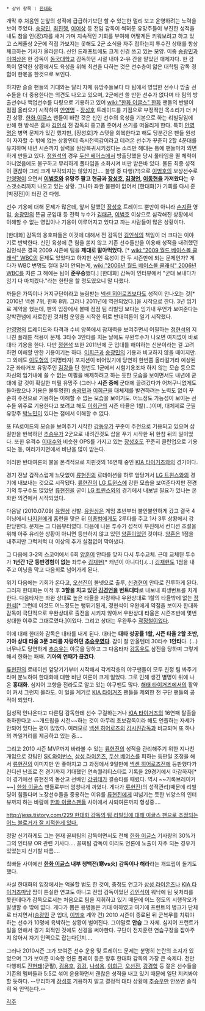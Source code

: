  * 상위 항목 : [[한대화]]

개막 후 처음엔 눈앞의 성적에 급급하기보단 할 수 있는한 멀리 보고 운영하려는 노력을 보여 주었다. [[송광민]], [[최진행]], [[이여상]] 등 전임 감독이 썩혀둔 유망주들이 부진한 성적을 내도 참을 인(忍)자를 새겨 가며 지속적인 기회를 부여해 어떻게든 키워보려고 하고 있고 스케줄상 2군에 직접 가보지는 못해도 2군 소식을 자주 접하는지 투수진 상태를 항상 체크하는 기사가 올라온다. 신인 드래프트에도 크게 신경 쓰고 있는 모양. 이중 [[송광민]]과 [[이여상]]은 한 감독이 [[동국대학교]] 감독하던 시절 내야 2-유 간을 맡았던 애제자다. 한 감독이 열악한 상황에서도 육성을 위해 최선을 다하는 것은 선수층이 얇은 대학팀 감독 경험이 한몫을 한것으로 보인다.

하지만 슬슬 팬들의 기대와는 달리 자체 유망주들보다 타 팀에서 영입한 선수나 방출 선수들을 더 중용한다는 의견도 나오고 있으며, 2군에선 쓸 만한 선수가 없다며 타 팀의 방출선수나 백업선수를 다량으로 기용하고 있어 [[wiki:"한화 이글스" 한화]] 팬들의 반발이 점점 올라오기 시작하여 [[안영명]] - [[장성호]] 트레이드를 기점으로 부정적인 목소리가 더 커진 상황. [[한화 이글스]] 팬들이 바란 것은 신인 선수의 육성을 기본으로 하는 리빌딩임에 반해 현 방식은 흡사 [[김인식]] 전 감독의 중고품 줏어서 쓰기를 떠올리게 한다. 특히 [[안영명]]은 병역 문제가 있긴 했지만, [장성호]가 스탯을 회복한다고 해도 당분간은 팬들 원성이 자자할 수 밖에 없는 상황인데 즉시전력감이라고 데려온 선수가 꾸준히 2할 4푼대를 유지하며 내년 시즌까지 실력을 원상복귀시키겠다는 소리만 해대는 통에 팬들마저 외면하게 만들고 있다. [[정원석]]의 경우 [[두산 베어스]]에서 방출당했을 당시 풀타임을 뛸 체력이 아니었음에도 불구하고 무리하게 풀타임을 소화시켜 비판 받은바 있다. 물론 최종 성적이 괜찮아 그리 크게 부각되지는 않았지만…. 불행 중 다행(?!)으로 [[이범호]]의 보상선수로 [[안영명]]이 오면서 '''[[이범호]]와 유망주 팔고 현금과 [[장성호]], [[김경언]], [[이동현(1979)|이동현]]을 가져왔다'''는 우스갯소리까지 나오고 있는 상황. 그나마 좌완 불펜이 없어서 [한대화]가 기회를 다시 준 [박정진]이 터진 건 다행.

선수 기용에 대해 문제가 많은데, 앞서 말했던 [[장성호]] 트레이드 뿐만이 아니라 [[손지환]] 영입, [[송광민]]의 뜬금 군입대 등 전력 누수가 [[김태균]], [[이범호]] 이상으로 심각해진 상황에서 이해할 수 없는 영입이나 기용이 이루어지고 있다고 까는 사람들이 많은 상황이다.

[한대화] 감독의 옹호파들은 이것에 대해서 전 감독인 [[김인식]]의 책임이 더 크다는 이야기로 반박한다. 신인 육성에 큰 힘을 쏟지 않고 기존 선수들만을 이용해 성적을 내려했던 김인식은 결국 2009 시즌에 팀을 '''제대로 말아먹었다.''' [* [[wiki:"2009 월드 베이스볼 클래식" WBC]]의 문제도 있었다고 하지만 신인 육성이 한 두 시즌만에 되는 문제인가? 게다가 WBC 변명도 절대 말이 안되는게, [[wiki:"2006년 월드 베이스볼 클래식" 2006년 WBC]]를 치른 그 해에는 팀이 '''준우승'''했다.] [한대화] 감독이 인터뷰에서 "군대 보내다가 임기 다 마치겠다."라는 한탄을 할 정도였으니 말 다했다.

까들은 가뜩이나 거지구단이라고 놀림받는 [[넥센 히어로즈]]보다도 성적이 안나오는 것[* 2010년 넥센 7위, 한화 8위. 그러나 2011년에 역전되었다.]을 시작으로 깐다. 3년 임기로 계약을 했는데, 팬의 입장에서 볼때 점점 팀 리빌딩 보다는 임기내 무언가 보여준다는 강박관념에 사로잡힌 것처럼 운영을 시작한 뒤로 반대여론이 일기 시작했다.

[[안영명]]의 트레이드와 타격과 수비 양쪽에서 잠재력을 보여주면서 어필하는 [[정현석]]의 지나친 플래툰 적용이 문제. 3타수 3안타를 치는 날에도 우완투수가 나오면 여지없이 바로 대타 기용을 한다. 다만 [[정현석]] 또한 2011년에 군 입대를 해야하는 신분이라는 걸 고려하면 이해할 만한 기용이기는 하다. [[이희근]]과 [[송광민]]의 기용과 비교하지 않을 때이지만. 그 외에도 [[이도형]]의 [지명타자] 포지션이 비어있기에 당연히 한번쯤 올라갈거라 예상된 2군 좌타거포 유망주인 [[김강]]을 단 한번도 1군에서 시험기용조차 하지 않는 모습 등으로 자신의 임기내에 쓸 수 없는 미필을 배제하려고 하는 듯한 모습을 보이면서도 내년에 군대에 갈 것이 확실한 미필 유망주 (그러나 '''시즌 중에''' 군대에 끌려갔다가 어처구니없게도 돌아왔으나 기용은 불투명한) [[송광민]]과 [[이희근]]을 대체제를 발견하려는 노력도 없이 꾸준히 주전으로 기용하는 이해할 수 없는 모습을 보이기도. 어느정도 가능성이 보이는 선수들 위주로 기용한다고 보려고 해도 [[이희근]]의 시즌 타율은 1할(…)이며, 대체제로 군필 유망주 [[박노민]]이 있다는 점에서 이해할 수 없다.

또 FA로이드의 모습을 보여주기 시작한 [[강동우]]가 꾸준이 주전으로 기용되고 있으며 삽질만을 반복하던 [[추승우]]가 2군으로 내려간것도 삽을 푸기 시작한 뒤 한참 뒤의 일이었다. 또한 유격수 [[이대수]]와 비슷한 OPS를 가지고 있는 [[장성호]]도 꾸준히 클린업으로 기용되는 등, 여러가지면에서 비난을 많이 받는다.

이러한 반대여론의 불을 본격적으로 지핀것의 16연패 중인 [[KIA 타이거즈]]와의 경기이다.

경기 전날 갑작스럽게 느닷없이 [[류현진]]의 로테이션을 하루 앞당겨서 [[LG 트윈스]]와의 경기에 내보내는 것으로 시작됐다. [[류현진]]이 [[LG 트윈스]]에 강한 모습을 보여준다지만 전경기의 투구수도 많았던 [[류현진]]을 굳이 [[LG 트윈스]]와의 경기에서 내보낼 필요가 있나는 온화한 의견에서 시작되었다.

다음날 (2010.07.09) [[유원상]] 선발. [[유원상]]은 게임 초반부터 불안불안하게 갔고 결국 4이닝에서 [[나지완]]에게 홈런을 맞은 뒤 [[이종범]]에게도 2루타를 주고 1사 3루 상황에서 강판당한다. 문제는 그 다음부터였다. 다음에 나온 투수가 성적이 부진해서 컨디션 조절을 위해 아주 유리한 상황이 아니면 등판하지 않고 있던 [[양훈]]이었던 것이다. [[양훈]]은 1점을 내주지만 그럭저럭 더 이상의 추가 실점없이 막아냈다.

그 다음에 3-2의 스코어에서 6회 [[양훈]]이 안타를 맞자 다시 투수교체. 근데 교체된 투수가 '''1년간 1군 등판경험이 없는''' 좌투수 [[김재현]][* 캐넌이 아니다!].(…) [[김재현]]도 1점을 내주고 이닝을 막고 다음회로 넘어가게 된다.

위기 다음에는 기회가 온다고, [[오선진]]이 볼넷으로 출루, [[신경현]]이 안타로 진루하게 된다. 그러자 한대화는 이적 후 '''3할을 치고 있던 [[김경언]]을 번트대타'''로 내보내 희생번트를 치게 한다. 다음타자는 좌완 상대로 높은 타율을 자랑하나 우완상대로 1할의 타율밖에 없는 [[정현석]][* 그런데 이것도 어느정도는 뻥튀기된게, 정현석이 우완에게 약점을 보이자 한대화 감독이 극단적으로 우완상대로 출전을 시키지 않아서 우완상대 타율은 시즌초반에 몇번 상대한 이후로 그대로였다.]이었다. 그리고 상대는 우완투수 [[곽정철]]이었다.

이에 대해 한대화 감독은 대타를 내게 된다. 대타는 '''대타 성공률 1할, 시즌 타율 2할 초반, 기아 상대 타율 3푼 3리를 자랑하던 [[추승우]]였다'''. 감이 잘 안올텐데 30타수 '''1안타'''다. (...) 너무나도 당연하게 [[추승우]]는 아웃을 당하고 그 다음타자 [[강동우]]도 삼진을 당하며 그렇게 해서 한화는 패배. '''기아의 연패가 끊겼다'''.

[[류현진]]의 로테이션 앞당기기부터 시작해서 각계각층의 야구팬들이 모두 친정 팀 봐주기라며 분노하여 한대화에 대한 비난 여론이 크게 일었다. 그로 인해 생긴 별명이 위에 나온 '''홍대화'''. 심지어 고향을 전라도로 알고 있는 야구팬도 많다. [[해태 타이거즈]]에서의 활약이 커서 그런지 몰라도. 이 일을 계기로 [[KIA 타이거즈]] 팬들을 제외한 전 구단 팬들의 공적이 되었다.

팀성적 안나온다고 다른팀 감독한테 선수 구걸하는거나 [[KIA 타이거즈]]의 16연패 탈출을 축하한다고 ~~개드립을 시전~~하는 것이 아무리 초보감독이라 해도 언플하는 자세가 안되어 있다는 평이 많았다. 여러모로 [[넥센 히어로즈]]의 [[김시진]]감독과 비교되며 또 하나의 까일거리를 제공하고 있는 중….

그리고 2010 시즌 MVP까지 바라볼 수 있는 [[류현진]]의 성적을 관리해주기 위한 지나친 개입으로 강팀인 [[SK 와이번스]], [[삼성 라이온즈]], [[두산 베어스]]를 피하는 등판일 조정을 해서 [[류현진]]의 이미지만 안 좋아지고 그 과정에서 9일만에 [[넥센 히어로즈]]전에 등판했다가 컨디션 난조로 전 경기까지 기대했던 연속퀄리티스타트 기록을 29경기에서 마감하자[* 이 경기에선 류현진의 동산고 선배인 [[강귀태]]가 결승타를 때렸다. 역시 ~~기록브레이커~~] [[한화 이글스]] 팬들로부터 엄청나게 까였다. 게다가 [[류현진]](의 성적관리)때문에 리빌딩이 힘들다며 노장선수들을 중용하는 이유를 [[류현진]]에게 떠넘기는 듯한 뉘앙스의 인터뷰까지 하는 바람에 [[한화 이글스]]팬들 사이에서 사퇴여론까지 형성중….

[[http://jess.tistory.com/229 한대화 감독의 팀 리빌딩에 대해 이글스 팬으로 추정되는 어느 블로거가 잘 지적한게 있다.]]

정말 신기하게도 그는 현재 꼴찌팀의 감독이면서도 전체 [[한화 이글스]] 기사량의 30%가 그의 인터뷰 OR 관련 기사다…. 꼴찌팀 감독이 이리도 언론에 노출이 자주 되는 경우가 있었는지 신기할 따름….

칰빠들 사이에선 '''[[한화 이글스]] 내부 청백전(寒vs火) 감독이나 해라'''라는 개드립이 돌기도 했다.

사실 한대화의 입장에서는 억울할 법도 한 것이, 충청도 연고가 [[삼성 라이온즈]]나 [[KIA 타이거즈]]마냥 팜이 튼실한 연고도 아니고 전임 감독이었던 [[김인식]]이 워낙에 팀 뒷처리를 못한데다가 감독으로서는 처음으로 팀을 지휘하고 있기 때문에 어느 정도의 시행착오가 발생할 수 밖에 없다. 게다가 뽑은 용병들은 기대 이하였고 여기에 프런트의 병크가 단체로 터지면서([[송광민]] 군 입대, [[이범호]] 계약 건) 2010 시즌이 종료된 뒤 군복무를 치뤄야 하는 선수가 10명에 육박하는 상황이 벌어진다. 그야말로 '''안습''' 그 자체. 심지어 프런트가 일을 안해서 경기 외적인 것에도 신경을 써야한다. 구단이 전지훈련 연습구장을 잡아주지 않아서 자기 인맥으로 잡는다던지….

그러나 2010시즌 그가 보여준 선수 운용 및 트레이드 문제는 분명히 논란의 소지가 있었으며 그가 보여준 미숙한 언론 플레이 등은 향후 한대화 감독의 가장 큰 숙제다. 천만다행히도 [[전현태]](군필), [[김용호]], [[김강]], [[나성용]], [[이희근]], [[오선진]], [[강경학]] 등 젊은 선수들을 기존의 멤버들과 5:5로 섞어 운용하면서 괜찮은 성적을 내고 있기 때문에 일단 지켜봐야 할 듯하다. --무리하게 [[장성호]] 기용하지 말고 결정적 대타 상황에 [[추승우]]만 안쓰면 솔직히 욕 안먹는다.--

[[각주]]
